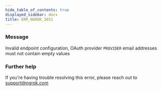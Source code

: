 ```yaml
---
hide_table_of_contents: true
displayed_sidebar: docs
title: ERR_NGROK_1651
---
```


### Message

Invalid endpoint configuration, OAuth provider `PROVIDER` email addresses must not contain empty values

### Further help

If you're having trouble resolving this error, please reach out to [support@ngrok.com](mailto:support@ngrok.com?subject=Help%20with%20ERR_NGROK_1651)
